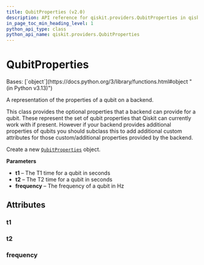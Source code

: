 ```yaml
---
title: QubitProperties (v2.0)
description: API reference for qiskit.providers.QubitProperties in qiskit v2.0
in_page_toc_min_heading_level: 1
python_api_type: class
python_api_name: qiskit.providers.QubitProperties
---
```


# QubitProperties

<Class id="qiskit.providers.QubitProperties" isDedicatedPage={true} github="https://github.com/Qiskit/qiskit/tree/stable/2.0/qiskit/providers/backend.py#L38-L63" signature="qiskit.providers.QubitProperties(t1=None, t2=None, frequency=None)" modifiers="class">
  Bases: [`object`](https://docs.python.org/3/library/functions.html#object "(in Python v3.13)")

  A representation of the properties of a qubit on a backend.

  This class provides the optional properties that a backend can provide for a qubit. These represent the set of qubit properties that Qiskit can currently work with if present. However if your backend provides additional properties of qubits you should subclass this to add additional custom attributes for those custom/additional properties provided by the backend.

  Create a new [`QubitProperties`](#qiskit.providers.QubitProperties "qiskit.providers.QubitProperties") object.

  **Parameters**

  *   **t1** – The T1 time for a qubit in seconds
  *   **t2** – The T2 time for a qubit in seconds
  *   **frequency** – The frequency of a qubit in Hz

  ## Attributes

  ### t1

  <Attribute id="qiskit.providers.QubitProperties.t1" />

  ### t2

  <Attribute id="qiskit.providers.QubitProperties.t2" />

  ### frequency

  <Attribute id="qiskit.providers.QubitProperties.frequency" />
</Class>

